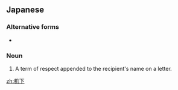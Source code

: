 ==Japanese==
{{ja-kanjitab|き|か|yomi=on}}

===Alternative forms===
* {{l/ja|几下}}

===Noun===
{{ja-noun|きか}}

# A term of respect appended to the recipient's name on a letter.

[[zh:机下]]